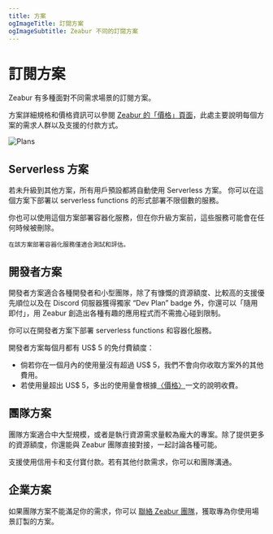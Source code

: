 ```yaml
---
title: 方案
ogImageTitle: 訂閱方案
ogImageSubtitle: Zeabur 不同的訂閱方案
---
```



# 訂閱方案

Zeabur 有多種面對不同需求場景的訂閱方案。

方案詳細規格和價格資訊可以參閱 [Zeabur 的「價格」頁面](https://zeabur.com/zh-TW/pricing)，此處主要說明每個方案的需求人群以及支援的付款方式。

![Plans](/billing/plans/overview.png)

## Serverless 方案

若未升級到其他方案，所有用戶預設都將自動使用 Serverless 方案。
你可以在這個方案下部署以 serverless functions 的形式部署不限個數的服務。

<Callout>
    你也可以使用這個方案部署容器化服務，但在你升級方案前，這些服務可能會在任何時候被刪除。

    在該方案部署容器化服務僅適合測試和評估。

</Callout>

## 開發者方案

開發者方案適合各種開發者和小型團隊，除了有慷慨的資源額度、比較高的支援優先順位以及在 Discord 伺服器獲得獨家 “Dev Plan” badge 外，你還可以「隨用即付」，用 Zeabur 創造出各種有趣的應用程式而不需擔心碰到限制。

你可以在開發者方案下部署 serverless functions 和容器化服務。

開發者方案每個月都有 US$ 5 的免付費額度：

- 倘若你在一個月內的使用量沒有超過 US$ 5，我們不會向你收取方案外的其他費用。
- 若使用量超出 US$ 5，多出的使用量會根據[〈價格〉](./pricing)一文的說明收費。

## 團隊方案

團隊方案適合中大型規模，或者是執行資源需求量較為龐大的專案。除了提供更多的資源額度，你還能與 Zeabur 團隊直接對接，一起討論各種可能。

支援使用信用卡和支付寶付款。若有其他付款需求，你可以和團隊溝通。

## 企業方案

如果團隊方案不能滿足你的需求，你可以 [聯絡 Zeabur 團隊](mailto:contact@zeabur.com)，獲取專為你使用場景訂製的方案。
